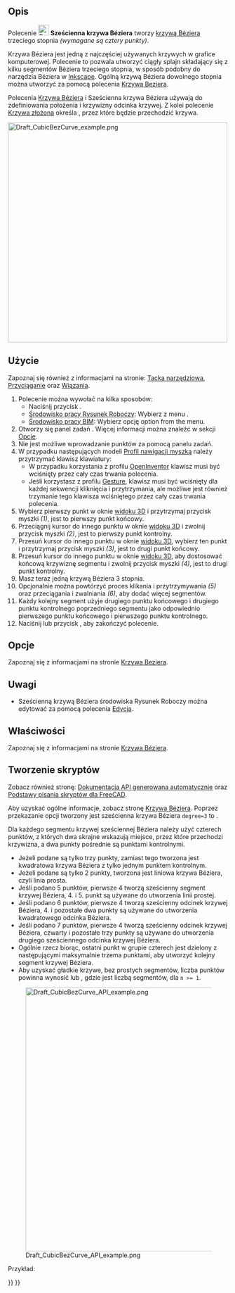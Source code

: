 <languages/>

{{Docnav/pl
|[[Draft_BSpline/pl|Krzywa złożona]]
|[[Draft_BezCurve/pl|Krzywa Béziera]]
|[[Draft_Workbench/pl|środowisko pracy Rysunek Roboczy]]
|IconL=Draft_BSpline.svg
|IconR=Draft_BezCurve.svg
|IconC=Workbench_Draft.svg
}}

{{GuiCommand/pl
|Name=Draft CubicBezCurve
|Name/pl=Rysunek Roboczy: Sześcienna krzywa Béziera
|MenuLocation=Kreślenie → Narzędzia krzywych Béziera → Sześcienna krzywa Béziera<br>Kreślenie 2D → Sześcienna krzywa Béziera
|Workbenches=[[Draft_Workbench/pl|Rysunek Roboczy]], [[BIM_Workbench/pl|BIM]]
|Version=0.19
|SeeAlso=[[Draft_BezCurve/pl|Krzywa Béziera]], [[Draft_BSpline/pl|Krzywa złożona]]
}}

<span id="Description"></span>
==Opis==

Polecenie [[Image:Draft_CubicBezCurve.svg|24px]] '''Sześcienna krzywa Béziera''' tworzy [http://en.wikipedia.org/wiki/Bezier_curve krzywą Béziera] trzeciego stopnia ''(wymagane są cztery punkty)''.

Krzywa Béziera jest jedną z najczęściej używanych krzywych w grafice komputerowej. Polecenie to pozwala utworzyć ciągły splajn składający się z kilku segmentów Béziera trzeciego stopnia, w sposób podobny do narzędzia Béziera w [https://inkscape.org/ Inkscape]. Ogólną krzywą Béziera dowolnego stopnia można utworzyć za pomocą polecenia [[Draft_BezCurve/pl|Krzywa Beziera]].

Polecenia [[Draft_BezCurve/pl|Krzywa Béziera]] i Sześcienna krzywa Béziera używają {{Emphasis|punktów kontrolnych}} do zdefiniowania położenia i krzywizny odcinka krzywej. Z kolei polecenie [[Draft_BSpline/pl|Krzywa złożona]] określa {{Emphasis|dokładne punkty}}, przez które będzie przechodzić krzywa.

[[File:Draft_CubicBezCurve_example.png|500px]]
{{Caption|Krzywa Spline składająca się z trzech sześciennych segmentów Béziera. Pierwszy segment jest zdefiniowany przez cztery punkty. Kolejne segmenty wykorzystują ponownie dwa punkty z poprzedniego segmentu, a zatem wymagają tylko dwóch dodatkowych punktów.}}

<span id="Usage"></span>
==Użycie==

Zapoznaj się również z informacjami na stronie: [[Draft_Tray/pl|Tacka narzędziowa]], [[Draft_Snap/pl|Przyciąganie]] oraz [[Draft_Constrain/pl|Wiązania]].

# Polecenie można wywołać na kilka sposobów:
#* Naciśnij przycisk {{Button|[[Image:Draft_CubicBezCurve.svg|16px]] '''Sześcienna krzywa Béziera'''}}.
#* [[Draft_Workbench/pl|Środowisko pracy Rysunek Roboczy]]: Wybierz z menu {{MenuCommand|Kreślenie → Narzędzia krzywych Béziera → [[Image:Draft_CubicBezCurve.svg|16px]] Sześcienna krzywa Béziera}}.
#* [[BIM_Workbench/pl|Środowisko pracy BIM]]: Wybierz opcję {{MenuCommand|Kreślenie 2D → [[Image:Draft_CubicBezCurve.svg|16px]] Sześcienna krzywa Béziera}} option from the menu.
# Otworzy się panel zadań {{MenuCommand|Sześcienna krzywa Béziera}}. Więcej informacji można znaleźć w sekcji [[#Opcje|Opcje]].
# Nie jest możliwe wprowadzanie punktów za pomocą panelu zadań.
# W przypadku następujących modeli [[Mouse_navigation/pl|Profil nawigacji myszką]] należy przytrzymać klawisz klawiatury:
#* W przypadku korzystania z profilu [[Mouse_navigation/pl#OpenInventor|OpenInventor]] klawisz {{KEY|Ctrl}} musi być wciśnięty przez cały czas trwania polecenia.
#* Jeśli korzystasz z profilu [[Mouse_navigation/pl#Gesture|Gesture]], klawisz {{KEY|Alt}} musi być wciśnięty dla każdej sekwencji kliknięcia i przytrzymania, ale możliwe jest również trzymanie tego klawisza wciśniętego przez cały czas trwania polecenia.
# Wybierz pierwszy punkt w oknie [[3D_view/pl|widoku 3D]] i przytrzymaj przycisk myszki ''(1)'', jest to pierwszy punkt końcowy.
# Przeciągnij kursor do innego punktu w oknie [[3D_view/pl|widoku 3D]] i zwolnij przycisk myszki ''(2)'', jest to pierwszy punkt kontrolny.
# Przesuń kursor do innego punktu w oknie [[3D_view/pl|widoku 3D]], wybierz ten punkt i przytrzymaj przycisk myszki ''(3)'', jest to drugi punkt końcowy.
# Przesuń kursor do innego punktu w oknie [[3D_view/pl|widoku 3D]], aby dostosować końcową krzywiznę segmentu i zwolnij przycisk myszki ''(4)'', jest to drugi punkt kontrolny.
# Masz teraz jedną krzywą Béziera 3 stopnia.
# Opcjonalnie można powtórzyć proces klikania i przytrzymywania ''(5)'' oraz przeciągania i zwalniania ''(6)'', aby dodać więcej segmentów.
# Każdy kolejny segment użyje drugiego punktu końcowego i drugiego punktu kontrolnego poprzedniego segmentu jako odpowiednio pierwszego punktu końcowego i pierwszego punktu kontrolnego.
# Naciśnij {{KEY|Esc}} lub przycisk {{Button|Zamknij}}, aby zakończyć polecenie.

<span id="Options"></span>
==Opcje==

Zapoznaj się z informacjami na stronie [[Draft_BezCurve/pl#Options|Krzywa Beziera]].

<span id="Notes"></span>
==Uwagi==

* Sześcienną krzywą Béziera środowiska Rysunek Roboczy można edytować za pomocą polecenia [[Draft_Edit/pl|Edycja]].

<span id="Properties"></span>
==Właściwości==

Zapoznaj się z informacjami na stronie [[Draft_BezCurve/pl#Właściwości|Krzywa Béziera]].

<span id="Scripting"></span>
==Tworzenie skryptów==

Zobacz również stronę: [https://freecad.github.io/SourceDoc/ Dokumentacja API generowana automatycznie] oraz [[FreeCAD_Scripting_Basics/pl|Podstawy pisania skryptów dla FreeCAD]].

Aby uzyskać ogólne informacje, zobacz stronę [[Draft_BezCurve/pl|Krzywa Béziera]]. Poprzez przekazanie opcji tworzony jest sześcienna krzywa Béziera <code>degree=3</code> to {{incode|makeBezCurve()}}.

Dla każdego segmentu krzywej sześciennej Béziera należy użyć czterech punktów, z których dwa skrajne wskazują miejsce, przez które przechodzi krzywizna, a dwa punkty pośrednie są punktami kontrolnymi.
* Jeżeli podane są tylko trzy punkty, zamiast tego tworzona jest kwadratowa krzywa Béziera z tylko jednym punktem kontrolnym.
* Jeżeli podane są tylko 2 punkty, tworzona jest liniowa krzywa Béziera, czyli linia prosta.
* Jeśli podano 5 punktów, pierwsze 4 tworzą sześcienny segment krzywej Béziera, 4. i 5. punkt są używane do utworzenia linii prostej.
* Jeśli podano 6 punktów, pierwsze 4 tworzą sześcienny odcinek krzywej Béziera, 4. i pozostałe dwa punkty są używane do utworzenia kwadratowego odcinka Béziera.
* Jeśli podano 7 punktów, pierwsze 4 tworzą sześcienny odcinek krzywej Béziera, czwarty i pozostałe trzy punkty są używane do utworzenia drugiego sześciennego odcinka krzywej Béziera.
* Ogólnie rzecz biorąc, ostatni punkt w grupie czterech jest dzielony z następującymi maksymalnie trzema punktami, aby utworzyć kolejny segment krzywej Béziera.
* Aby uzyskać gładkie krzywe, bez prostych segmentów, liczba punktów powinna wynosić {{incode|3n + 1}} lub {{incode|3n}}, gdzie {{incode|n}} jest liczbą segmentów, dla <code>n >= 1</code>.

[[File:Draft_CubicBezCurve_API_example.png|600px]]

{{Caption|Przykłady krzywych Béziera utworzonych przy użyciu 2, 3, 4, 5, 6, 7 i 8 punktów. Linie ciągłe oznaczają sześcienne segmenty Béziera. Pozostałe linie są kwadratowe lub proste.}}

Przykład:

{{Code|code=
import FreeCAD as App
import Draft

doc = App.newDocument()

p1 = App.Vector(-3500, 0, 0)
p2 = App.Vector(-3000, 2000, 0)
p3 = App.Vector(-1100, 2000, 0)
p4 = App.Vector(0, 0, 0)

p5 = App.Vector(1500, -2000, 0)
p6 = App.Vector(3000, -1500, 0)
p7 = App.Vector(5000, 0, 0)
p8 = App.Vector(6000, 1500, 0)
rot = App.Rotation()

c1 = Draft.make_circle(100, placement=App.Placement(p1, rot), face=False)
c1.Label = "B1_E1"
c2 = Draft.make_circle(50, placement=App.Placement(p2, rot), face=True)
c2.Label = "B1_c1"
c3 = Draft.make_circle(50, placement=App.Placement(p3, rot), face=True)
c3.Label = "B1_c2"
c4 = Draft.make_circle(100, placement=App.Placement(p4, rot), face=False)
c4.Label = "B1_E2"
c5 = Draft.make_circle(50, placement=App.Placement(p5, rot), face=True)
c5.Label = "B2_c3"
c6 = Draft.make_circle(50, placement=App.Placement(p6, rot), face=True)
c6.Label = "B2_c4"
c7 = Draft.make_circle(100, placement=App.Placement(p7, rot), face=False)
c7.Label = "B2_E3"
c8 = Draft.make_circle(50, placement=App.Placement(p8, rot), face=True)
c8.Label = "B3_c5"

doc.recompute()

B1 = Draft.make_bezcurve([p1, p2], degree=3)
B1.Label = "B_lin"
B1.ViewObject.DrawStyle = "Dashed"

B2 = Draft.make_bezcurve([p1, p2, p3], degree=3)
B2.Label = "B_quad"
B2.ViewObject.DrawStyle = "Dotted"

B3 = Draft.make_bezcurve([p1, p2, p3, p4], degree=3)
B3.Label = "B_cub"
B3.ViewObject.LineWidth = 4

B4 = Draft.make_bezcurve([p1, p2, p3, p4, p5], degree=3)
B4.Label = "B_cub+lin"
B4.ViewObject.DrawStyle = "Dashed"

B5 = Draft.make_bezcurve([p1, p2, p3, p4, p5, p6], degree=3)
B5.Label = "B_cub+quad"
B5.ViewObject.DrawStyle = "Dotted"

B6 = Draft.make_bezcurve([p1, p2, p3, p4, p5, p6, p7], degree=3)
B6.Label = "B_cub+cub"
B6.ViewObject.LineWidth = 2

B7 = Draft.make_bezcurve([p1, p2, p3, p4, p5, p6, p7, p8], degree=3)
B7.Label = "B_cub+cub+lin"
B7.ViewObject.DrawStyle = "Dashed"

doc.recompute()
}}


{{Docnav/pl
|[[Draft_BSpline/pl|Krzywa złożona]]
|[[Draft_BezCurve/pl|Krzywa Béziera]]
|[[Draft_Workbench/pl|środowisko pracy Rysunek Roboczy]]
|IconL=Draft_BSpline.svg
|IconR=Draft_BezCurve.svg
|IconC=Workbench_Draft.svg
}}

{{Draft Tools navi{{#translation:}}}}
{{Userdocnavi{{#translation:}}}}